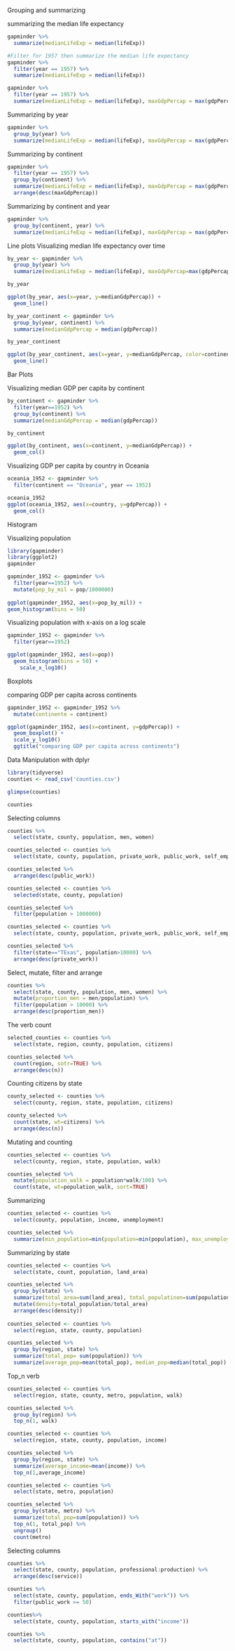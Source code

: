 Grouping and summarizing

summarizing the median life expectancy

```{r}
gapminder %>%
  summarize(medianLifeExp = median(lifeExp))

#Filter for 1957 then summarize the median life expectancy
gapminder %>%
  filter(year == 1957) %>%
  summarize(medianLifeExp = median(lifeExp))

gapminder %>%
  filter(year == 1957) %>%
  summarize(medianLifeExp = median(lifeExp), maxGdpPercap = max(gdpPercap))
```

Summarizing by year

```{r}
gapminder %>%
  group_by(year) %>%
  summarize(medianLifeExp = median(lifeExp), maxGdpPercap = max(gdpPercap))

```
Summarizing by continent

```{r}
gapminder %>%
  filter(year == 1957) %>%
  group_by(continent) %>%
  summarize(medianLifeExp = median(lifeExp), maxGdpPercap = max(gdpPercap)) %>%
  arrange(desc(maxGdpPercap))
```
Summarizing by continent and year

```{r}
gapminder %>%
  group_by(continent, year) %>%
  summarize(medianLifeExp = median(lifeExp), maxGdpPercap = max(gdpPercap))
```
Line plots
Visualizing median life expectancy over time

```{r}

by_year <- gapminder %>%
  group_by(year) %>%
  summarize(medianLifeExp = median(lifeExp), maxGdpPercap=max(gdpPercap))

by_year

ggplot(by_year, aes(x=year, y=medianGdpPercap)) +
  geom_line()
```
```{r}
by_year_continent <- gapminder %>%
  group_by(year, continent) %>%
  summarize(medianGdpPercap = median(gdpPercap))

by_year_continent

ggplot(by_year_continent, aes(x=year, y=medianGdpPercap, color=continent)) +
  geom_line()
```

Bar Plots

Visualizing median GDP per capita by continent

```{r}
by_continent <- gapminder %>%
  filter(year==1952) %>%
  group_by(continent) %>%
  summarize(medianGdpPercap = median(gdpPercap))

by_continent

ggplot(by_continent, aes(x=continent, y=medianGdpPercap)) +
  geom_col()
```

Visualizing GDP per capita by country in Oceania

```{r}
oceania_1952 <- gapminder %>%
  filter(continent == "Oceania", year == 1952)

oceania_1952
ggplot(oceania_1952, aes(x=country, y=gdpPercap)) +
  geom_col()
```

Histogram

Visualizing population

```{r}
library(gapminder)
library(ggplot2)
gapminder

gapminder_1952 <- gapminder %>%
  filter(year==1952) %>%
  mutate(pop_by_mil = pop/1000000)
  
ggplot(gapminder_1952, aes(x=pop_by_mil)) +
geom_histogram(bins = 50)

```
Visualizing population with x-axis on a log scale

```{r}
gapminder_1952 <- gapminder %>%
  filter(year==1952)

ggplot(gapminder_1952, aes(x=pop))
  geom_histogram(bins = 50) +
    scale_x_log10()
```
Boxplots

comparing GDP per capita across continents

```{r}
gapminder_1952 <- gapminder_1952 %>%
  mutate(continente = continent)

ggplot(gapminder_1952, aes(x=continent, y=gdpPercap)) +
  geom_boxplot() +
  scale_y_log10()
  ggtitle("comparing GDP per capita across continents")
```
Data Manipulation with dplyr

```{r}
library(tidyverse)
counties <- read_csv('counties.csv')

glimpse(counties)

counties
```
Selecting columns

```{r}

counties %>%
  select(state, county, population, men, women)

counties_selected <- counties %>%
  select(state, county, pupulation, private_work, public_work, self_employed)

counties_selected %>%
  arrange(desc(public_work))

counties_selected <- counties %>%
  selected(state, county, population)

counties_selected %>%
  filter(population > 1000000)

counties_selected <- counties %>%
  select(state, county, population, private_work, public_work, self_employed)

counties_selected %>%
  filter(state=="TExas", population>10000) %>%
  arrange(desc(private_work))
```
Select, mutate, filter and arrange

```{r}
counties %>%
  select(state, county, population, men, women) %>%
  mutate(proportion_men = men/population) %>%
  filter(population > 10000) %>%
  arrange(desc(proportion_men))
```
The verb count

```{r}
selected_counties <- counties %>%
  select(state, region, county, population, citizens)

counties_selected %>%
  count(region, sotr=TRUE) %>%
  arrange(desc(n))
```
Counting citizens by state

```{r}
county_selected <- counties %>%
  select(county, region, state, population, citizens)

county_selected %>%
  count(state, wt=citizens) %>%
  arrange(desc(n))
```
Mutating and counting

```{r}
counties_selected <- counties %>%
  select(county, region, state, population, walk)

counties_selected %>%
  mutate(population_walk = population*walk/100) %>%
  count(state, wt=population_walk, sort=TRUE)

```

Summarizing

```{r}
counties_selected <- counties %>%
  select(county, population, income, unemployment)

counties_selected %>%
  summarize(min_population=min(population=min(population), max_unemployment=max(unemployment), averagen_income=mean(income))
```
Summarizing by state

```{r}
counties_selected <- counties %>%
  select(state, count, population, land_area)

counties_selected %>%
  group_by(state) %>%
  summarize(total_area=sum(land_area), total_populatinon=sum(population)) %>%
  mutate(density=total_population/total_area)
  arrange(desc(density))
  
counties_selected <- counties %>%
  select(region, state, county, population)

counties_selected %>%
  group_by(region, state) %>%
  summarize(total_pop= sum(population)) %>%
  summarize(average_pop=mean(total_pop), median_pop=median(total_pop))

```

Top_n verb

```{r}
counties_selected <- counties %>%
  select(region, state, county, metro, population, walk)

counties_selected %>%
  group_by(region) %>%
  top_n(1, walk)

counties_selected <- counties %>%
  select(region, state, county, population, income)

counties_selected %>%
  group_by(region, state) %>%
  summarize(average_income=mean(income)) %>%
  top_n(1,average_income)
```

```{r}
counties_selected <- counties %>%
  select(state, metro, population)

counties_selected %>%
  group_by(state, metro) %>%
  summarize(total_pop=sum(population)) %>%
  top_n(1, total_pop) %>%
  ungroup()
  count(metro)


```
Selecting columns

```{r}
counties %>%
  select(state, county, population, professional:production) %>%
  arrange(desc(service))

counties %>%
  select(state, county, population, ends_With("work")) %>%
  filter(public_work >= 50)

counties%>%
  select(state, county, population, starts_with("income"))

counties %>%
  select(state, county, population, contains("at"))
```

